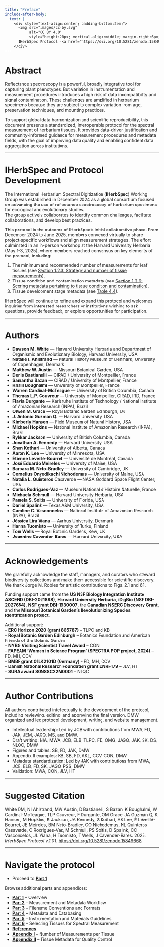 ```yaml
---
title: "Preface"
include-after-body:
  text: |
    <div style="text-align:center; padding-bottom:2em;">
      <img src="images/cc-by.svg"
           alt="CC BY 4.0" 
           style="height:20px; vertical-align:middle; margin-right:6px;">
      IHerbSpec Protocol (<a href="https://doi.org/10.5281/zenodo.15849668">10.5281/zenodo.15849668</a>)
    </div>
---
```


<!-- Page-only styles -->
<style>
  .content-narrow {
    max-width: 70ch;
    margin-left: auto;
    margin-right: auto;
    font-size: 1.1rem;
    line-height: 1.7;
  }
</style>


# Abstract

Reflectance spectroscopy is a powerful, broadly integrative tool for capturing plant phenotypes. But variation in instrumentation and measurement procedures introduces a high risk of data incompatibility and signal contamination. These challenges are amplified in herbarium specimens because they are subject to complex variation from age, preservation techniques, and mounting practices.  

To support global data harmonization and scientific reproducibility, this document presents a standardized, interoperable protocol for the spectral measurement of herbarium tissues. It provides data-driven justification and community-informed guidance for measurement procedures and metadata fields, with the goal of improving data quality and enabling confident data aggregation across institutions.

---

# IHerbSpec and Protocol Development

The International Herbarium Spectral Digitization (**IHerbSpec**) Working Group was established in December 2024 as a global consortium focused on advancing the use of reflectance spectroscopy of herbarium specimens for ecological and evolutionary studies.  
The group actively collaborates to identify common challenges, facilitate collaborations, and develop best practices.

This protocol is the outcome of IHerbSpec’s initial collaborative phase. From December 2024 to June 2025, members convened virtually to share project-specific workflows and align measurement strategies. The effort culminated in an in-person workshop at the Harvard University Herbaria (May 1–3, 2025), where members reached consensus on key elements of the protocol, including:

1. The minimum and recommended number of measurements for leaf tissues (see [Section 1.2.3: Strategy and number of tissue measurements](part1-overview.qmd#strategy-and-number-of-tissue-measurements)).  
2. Tissue condition and contamination metadata (see [Section 1.2.6: Scoring metadata pertaining to tissue condition and contamination](part1-overview.qmd#scoring-metadata-pertaining-to-tissue-condition-and-contamination)).  
3. Tissue development stage metadata (see [Table 4.4](part4-metadata.qmd#tbl-4-4)).

IHerbSpec will continue to refine and expand this protocol and welcomes inquiries from interested researchers or institutions wishing to ask questions, provide feedback, or explore opportunities for participation.

---

# Authors

- **Dawson M. White** — Harvard University Herbaria and Department of Organismic and Evolutionary Biology, Harvard University, USA  
- **Natalie I. Ahlstrand** — Natural History Museum of Denmark, University of Copenhagen, Denmark  
- **Matthew W. Austin** — Missouri Botanical Garden, USA  
- **Denis Bastianelli** — CIRAD / University of Montpellier, France  
- **Samantha Bazan** — CIRAD / University of Montpellier, France  
- **Khalil Boughalmi** — University of Montpellier, France  
- **Warren Cardinal-McTeague** — University of British Columbia, Canada  
- **Thomas L.P. Couvreur** — University of Montpellier, CIRAD, IRD, France  
- **Flavia Durgante** — Karlsruhe Institute of Technology / National Institute of Amazonian Research (INPA), Brazil  
- **Olwen M. Grace** — Royal Botanic Garden Edinburgh, UK  
- **J. Antonio Guzmán Q.** — Harvard University, USA  
- **Kimberly Hansen** — Field Museum of Natural History, USA  
- **Michael Hopkins** — National Institute of Amazonian Research (INPA), Brazil  
- **Rykkar Jackson** — University of British Columbia, Canada  
- **Jonathan A. Kennedy** — Harvard University, USA  
- **Shan Kothari** — University of Alberta, Canada  
- **Aaron K. Lee** — University of Minnesota, USA  
- **Étienne Léveillé-Bourret** — Université de Montréal, Canada  
- **José Eduardo Meireles** — University of Maine, USA  
- **Barbara M. Neto-Bradley** — University of Cambridge, UK  
- **Cornelius Onyedikachi Nichodemus** — University of Maine, USA  
- **Natalia L. Quinteros** Casaverde — NASA Goddard Space Flight Center, USA  
- **Carlos Rodrigues-Vaz** — Muséum National d'Histoire Naturelle, France  
- **Michaela Schmull** — Harvard University Herbaria, USA  
- **Pamela S. Soltis** — University of Florida, USA  
- **Daniel Spalink** — Texas A&M University, USA  
- **Caroline C. Vasconcelos** — National Institute of Amazonian Research (INPA), Brazil  
- **Jéssica Lira Viana** — Aarhus University, Denmark  
- **Hanna Tuomisto** — University of Turku, Finland  
- **Tom Wells** — Royal Botanic Gardens, Kew, UK  
- **Jeannine Cavender-Bares** — Harvard University, USA  

---

# Acknowledgements

We gratefully acknowledge the staff, managers, and curators who steward biodiversity collections and make them accessible for scientific discovery. We thank Jorge M. Robles for artistic contributions to Figs. 2.1 and 6.1.

Funding support came from the **US NSF Biology Integration Institute ASCEND (DBI-2021898)**, **Harvard University Herbaria**, **iDigBio (NSF DBI-2027654)**, **NSF grant DBI-1930007**, the **Canadian NSERC Discovery Grant**, and the **Missouri Botanical Garden’s Revolutionizing Species Identification project**.  

Additional support:  
- **ERC Horizon 2020 (grant 865787)** – TLPC and KB  
- **Royal Botanic Garden Edinburgh** – Botanics Foundation and American Friends of the Botanic Garden  
- **NYBG Visiting Scientist Travel Award** – CON  
- **FAPEAM ‘Women in Science Program’ (SPECTRA POP project, 2024)** – FD, MH, CCV  
- **BMBF grant 01LK2101D (Germany)** – FD, MH, CCV  
- **Danish National Research Foundation grant DNRF179** – JLV, HT  
- **SURA award 80NSSC22M0001** – NLQC  

---

# Author Contributions

All authors contributed intellectually to the development of the protocol, including reviewing, editing, and approving the final version. DMW organized and led protocol development, writing, and website management.  

- Intellectual leadership: Led by JCB with contributions from MWA, FD, JAK, JEM, JAGQ, MS, and DMW.  
- Draft writing: NIA, MWA, JCB, ELB, TLPC, FD, OMG, JAGQ, JAK, SK, DS, NLQC, DMW  
- Figures and tables: SB, FD, JAK, DMW  
- Appendix II examples: KB, SB, FD, AKL, CCV, CON, DMW  
- Metadata standardization: Led by JAK with contributions from MWA, JCB, ELB, FD, SK, JAGQ, PSS, DMW  
- Validation: MWA, CON, JLV, HT

---

# Suggested Citation

White DM, NI Ahlstrand, MW Austin, D Bastianelli, S Bazan, K Boughalmi, W Cardinal-McTeague, TLP Couvreur, F Durgante, OM Grace, JA Guzmán Q, K Hansen, M Hopkins, R Jackson, JA Kennedy, S Kothari, AK Lee, É Léveillé-Bourret, JE Meireles, BM Neto-Bradley, CO Nichodemus, NL Quinteros Casaverde, C Rodrigues-Vaz, M Schmull, PS Soltis, D Spalink, CC Vasconcelos, JL Viana, H Tuomisto, T Wells, J Cavender-Bares. 2025. *IHerbSpec Protocol v.1.01*. [https://doi.org/10.5281/zenodo.15849668](https://doi.org/10.5281/zenodo.15849668)

---

# Navigate the protocol
- Proceed to [**Part 1**](part1-overview.qmd)

Browse additional parts and appendices:

- [**Part 1**](part1-overview.qmd) – Overview  
- [**Part 2**](part2-workflow.qmd) – Measurement and Metadata Workflow  
- [**Part 3**](part3-filenames.qmd) – Filename Conventions and Formats  
- [**Part 4**](part4-metadata.qmd) – Metadata and Databasing  
- [**Part 5**](part5-instrumentation.qmd) – Instrumentation and Materials Guidelines  
- [**Part 6**](part6-guidelines.qmd) – Selecting Tissues for Spectral Measurement  
- [**References**](references.qmd)
- [**Appendix I**](appendix1.qmd) – Number of Measurements per Tissue  
- [**Appendix II**](appendix2.qmd) – Tissue Metadata for Quality Control  

